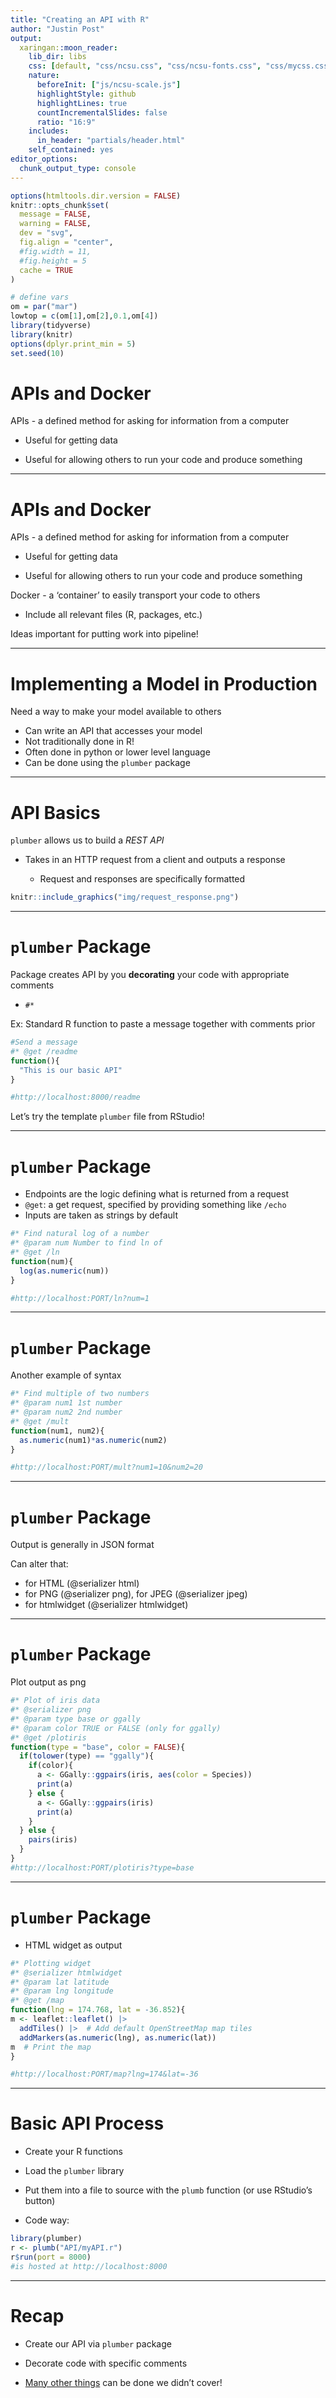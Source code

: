 ```yaml
---
title: "Creating an API with R"
author: "Justin Post"
output:
  xaringan::moon_reader:
    lib_dir: libs
    css: [default, "css/ncsu.css", "css/ncsu-fonts.css", "css/mycss.css"]
    nature:
      beforeInit: ["js/ncsu-scale.js"]
      highlightStyle: github
      highlightLines: true
      countIncrementalSlides: false
      ratio: "16:9"
    includes:
      in_header: "partials/header.html"
    self_contained: yes
editor_options: 
  chunk_output_type: console
---
```

  
  
```r
options(htmltools.dir.version = FALSE)
knitr::opts_chunk$set(
  message = FALSE,
  warning = FALSE,
  dev = "svg",
  fig.align = "center",
  #fig.width = 11,
  #fig.height = 5
  cache = TRUE
)

# define vars
om = par("mar")
lowtop = c(om[1],om[2],0.1,om[4])
library(tidyverse)
library(knitr)
options(dplyr.print_min = 5)
set.seed(10)
```



# APIs and Docker  

APIs - a defined method for asking for information from a computer  

- Useful for getting data  

- Useful for allowing others to run your code and produce something

---

# APIs and Docker  

APIs - a defined method for asking for information from a computer  

- Useful for getting data  

- Useful for allowing others to run your code and produce something

Docker - a 'container' to easily transport your code to others  

- Include all relevant files (R, packages, etc.)  

Ideas important for putting work into pipeline!  

---

# Implementing a Model in Production  

Need a way to make your model available to others  

- Can write an API that accesses your model  
- Not traditionally done in R!  
- Often done in python or lower level language
- Can be done using the `plumber` package


---

# API Basics

`plumber` allows us to build a *REST API*

- Takes in an HTTP request from a client and outputs a response

    + Request and responses are specifically formatted
    
```r
knitr::include_graphics("img/request_response.png")
```


---

# `plumber` Package  

Package creates API by you **decorating** your code with appropriate comments  

- `#*`  

Ex: Standard R function to paste a message together with comments prior

```r
#Send a message
#* @get /readme
function(){
  "This is our basic API"
}

#http://localhost:8000/readme
```

Let's try the template `plumber` file from RStudio!


---

# `plumber` Package  

- Endpoints are the logic defining what is returned from a request
- `@get`: a get request, specified by providing something like `/echo`
- Inputs are taken as strings by default

```r
#* Find natural log of a number
#* @param num Number to find ln of
#* @get /ln
function(num){
  log(as.numeric(num))
}

#http://localhost:PORT/ln?num=1
```


---

# `plumber` Package  

Another example of syntax  

```r
#* Find multiple of two numbers
#* @param num1 1st number
#* @param num2 2nd number
#* @get /mult
function(num1, num2){
  as.numeric(num1)*as.numeric(num2)
}

#http://localhost:PORT/mult?num1=10&num2=20
```

---

# `plumber` Package  

Output is generally in JSON format  

Can alter that:  

- for HTML (@serializer html)  
- for PNG (@serializer png), for JPEG (@serializer jpeg)
- for htmlwidget (@serializer htmlwidget)  

---

# `plumber` Package  

Plot output as png  

```r
#* Plot of iris data
#* @serializer png
#* @param type base or ggally
#* @param color TRUE or FALSE (only for ggally)
#* @get /plotiris
function(type = "base", color = FALSE){
  if(tolower(type) == "ggally"){
    if(color){
      a <- GGally::ggpairs(iris, aes(color = Species))
      print(a)
    } else {
      a <- GGally::ggpairs(iris)
      print(a)
    }
  } else {
    pairs(iris)
  }
}
#http://localhost:PORT/plotiris?type=base
```

---

# `plumber` Package  

- HTML widget as output

```r
#* Plotting widget
#* @serializer htmlwidget
#* @param lat latitude
#* @param lng longitude
#* @get /map
function(lng = 174.768, lat = -36.852){
m <- leaflet::leaflet() |>
  addTiles() |>  # Add default OpenStreetMap map tiles
  addMarkers(as.numeric(lng), as.numeric(lat))
m  # Print the map
}

#http://localhost:PORT/map?lng=174&lat=-36
```


---

# Basic API Process  

- Create your R functions  

- Load the `plumber` library  

- Put them into a file to source with the `plumb` function (or use RStudio's button)

- Code way: 

```r
library(plumber)
r <- plumb("API/myAPI.r")
r$run(port = 8000)
#is hosted at http://localhost:8000
```


---

# Recap

- Create our API via `plumber` package

- Decorate code with specific comments

- [Many other things](https://www.rplumber.io/) can be done we didn't cover!
